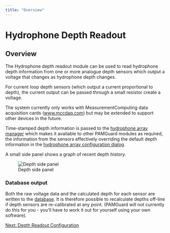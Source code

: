 ```yaml
---
title: "Overview"
---
```

Hydrophone Depth Readout
========================

Overview
--------

The Hydrophone depth readout module can be used to read hydrophone depth information from one or more analogue depth sensors which output a voltage that changes as hydrophone depth changes.

For current loop depth sensors (which output a current proportional to depth), the current output can be passed through a small resistor create a voltage.

The system currently only works with MeasurementComputing data acquisition cards ([www.mccdaq.com](http://www.mccdaq.com)) but may be extended to support other devices in the future.

Time-stamped depth information is passed to the [hydrophone array manager](../../hydrophoneArrayManagerHelp/docs/Array_Overview.html) which makes it available to other PAMGuard modules as required, the information from the sensors effectively overriding the default depth information in the [hydrophone array configuration dialog](../../hydrophoneArrayManagerHelp/docs/Array_Configuration.html).

A small side panel shows a graph of recent depth history.

  
![Depth side panel](images/DepthSidePanel.png)  

### Database output

Both the raw voltage data and the calculated depth for each sensor are written to the [database](../../generalDatabaseHelp/docs/database_database.html). It is therefore possible to recalculate depths off-line if depth sensors are re-calibrated at any point. (PAMGuard will not currently do this for you - you'll have to work it out for yourself using your own software).  
  

[Next: Depth Readout Configuration](depth_configuration.html)